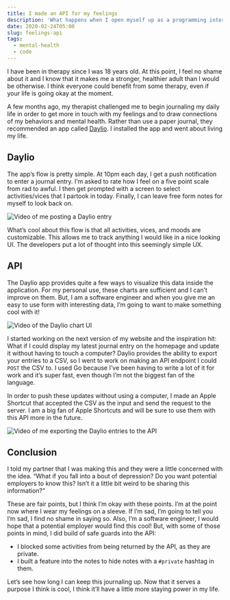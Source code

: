 ```yaml
---
title: I made an API for my feelings
description: 'What happens when I open myself up as a programming interface?'
date: 2020-02-24T05:00
slug: feelings-api
tags:
  - mental-health
  - code
---
```


I have been in therapy since I was 18 years old. At this point, I feel no shame about it and I know that it makes me
a stronger, healthier adult than I would be otherwise. I think everyone could benefit from some therapy, even if your
life is going okay at the moment.

A few months ago, my therapist challenged me to begin journaling my daily life in order to get more in touch with my
feelings and to draw connections of my behaviors and mental health. Rather than use a paper journal, they recommended an
app called [Daylio](https://daylio.webflow.io). I installed the app and went about living my life.

## Daylio

The app’s flow is pretty simple. At 10pm each day, I get a push notification to enter a journal entry. I’m asked to rate
how I feel on a five point scale from rad to awful. I then get prompted with a screen to select activities/vices that
I partook in today. Finally, I can leave free form notes for myself to look back on.

![Video of me posting a Daylio entry](https://media.giphy.com/media/cNZfGidBskUeupmA3J/giphy.gif)

What’s cool about this flow is that all activities, vices, and moods are customizable. This allows me to track anything
I would like in a nice looking UI. The developers put a lot of thought into this seemingly simple UX.

## API

The Daylio app provides quite a few ways to visualize this data inside the application. For my personal use, these
charts are sufficient and I can’t improve on them. But, I am a software engineer and when you give me an easy to use
form with interesting data, I’m going to want to make something cool with it!

![Video of the Daylio chart UI](https://media.giphy.com/media/L4BZsZ62oeiPwsSQWf/giphy.gif)

I started working on the next version of my website and the inspiration hit: What if I could display my latest journal
entry on the homepage and update it without having to touch a computer? Daylio provides the ability to export your
entries to a CSV, so I went to work on making an API endpoint I could `POST` the CSV to. I used Go because I’ve been
having to write a lot of it for work and it’s super fast, even though I’m not the biggest fan of the language.

In order to push these updates without using a computer, I made an Apple Shortcut that accepted the CSV as the input and
send the request to the server. I am a big fan of Apple Shortcuts and will be sure to use them with this API more in the
future.

![Video of me exporting the Daylio entries to the API](https://media.giphy.com/media/j6rC9gdFdrgpa8P0vi/giphy.gif)

## Conclusion

I told my partner that I was making this and they were a little concerned with the idea. “What if you fall into a bout
of depression? Do you want potential employers to know this? Isn’t it a little bit weird to be sharing this
information?”

These are fair points, but I think I’m okay with these points. I’m at the point now where I wear my feelings on
a sleeve. If I’m sad, I’m going to tell you I’m sad, I find no shame in saying so. Also, I’m a software engineer,
I would hope that a potential employer would find this cool! But, with some of those points in mind, I did build of safe
guards into the API:

- I blocked some activities from being returned by the API, as they are private.
- I built a feature into the notes to hide notes with a `#private` hashtag in them.

Let’s see how long I can keep this journaling up. Now that it serves a purpose I think is cool, I think it’ll have
a little more staying power in my life.
